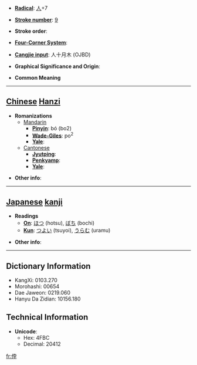 * '''[[Wiktionary:Chinese radical index| Radical]]''': [[Wiktionary:Chinese radical index 人|人]]+7

* '''[[Wiktionary:Chinese total strokes index|Stroke number]]''': [[Wiktionary:Chinese total strokes index 9|9]]

* '''Stroke order''': 

* '''[[Wiktionary:Chinese four corner index|Four-Corner System]]''': 

* '''[[Wiktionary:Chinese Cangjie index|Cangjie input]]''': 人十月木 (OJBD)

* '''Graphical Significance and Origin''': 

* '''Common Meaning'''

----

== [[Chinese]] [[Hanzi]] ==

* '''Romanizations'''
** [[Mandarin]]
*** '''[[Pinyin]]''': bó (bo2)
*** '''[[Wade-Giles]]''': po<sup>2</sup>
*** '''[[Yale]]''': 
**[[Cantonese]]
***'''[[Jyutping]]''':
***'''[[Penkyamp]]''': 
***'''[[Yale]]''': 

* '''Other info''': 

----

== [[Japanese]] [[kanji]] ==

* '''Readings'''
** '''[[On]]''': [[ほつ]] (hotsu), [[ぼち]] (bochi)
** '''[[Kun]]''': [[つよい]] (tsuyoi), [[うらむ]] (uramu)

* '''Other info''':  

----

== Dictionary Information ==

* KangXi: 0103.270
* Morohashi: 00654
* Dae Jaweon: 0219.060
* Hanyu Da Zidian: 10156.180

== Technical Information ==

* '''Unicode''':
** Hex: 4FBC
** Decimal: 20412

[[fr:侼]]